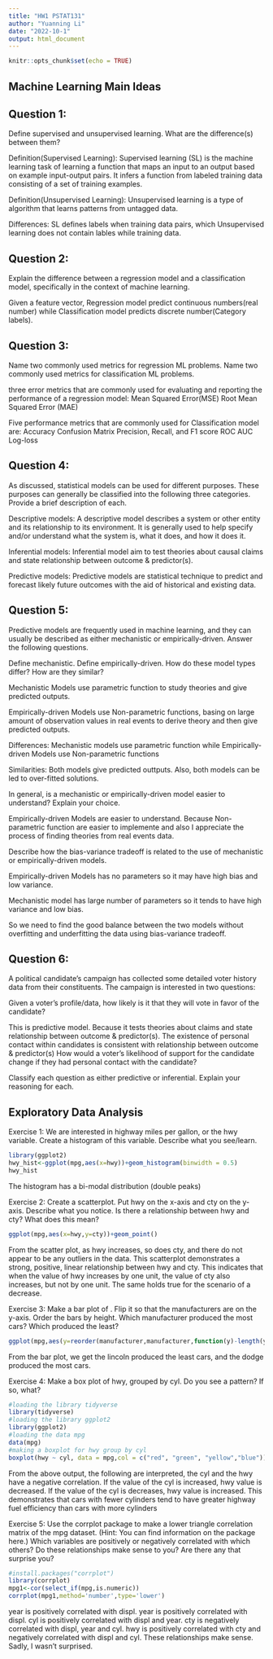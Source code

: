 ---
title: "HW1 PSTAT131"
author: "Yuanning Li"
date: "2022-10-1"
output: html_document
---

```{r setup, include=FALSE}
knitr::opts_chunk$set(echo = TRUE)
```

## Machine Learning Main Ideas

## Question 1:
Define supervised and unsupervised learning. What are the difference(s) between them?

Definition(Supervised Learning):
Supervised learning (SL) is the machine learning task of learning a function that maps an input to an output based on example input-output pairs. It infers a function from labeled training data consisting of a set of training examples.

Definition(Unsupervised Learning):
Unsupervised learning is a type of algorithm that learns patterns from untagged data.

Differences:
SL defines labels when training data pairs, which Unsupervised learning does not contain lables while training data.

## Question 2:
Explain the difference between a regression model and a classification model, specifically in the context of machine learning.

Given a feature vector, Regression model predict continuous numbers(real number) while Classification model predicts discrete number(Category labels).

## Question 3:
Name two commonly used metrics for regression ML problems. Name two commonly used metrics for classification ML problems.

three error metrics that are commonly used for evaluating and reporting the performance of a regression model:
Mean Squared Error(MSE)
Root Mean Squared Error (MAE)

Five performance metrics that are commonly used for Classification model are:
Accuracy
Confusion Matrix
Precision, Recall, and F1 score
ROC AUC
Log-loss

## Question 4:
As discussed, statistical models can be used for different purposes. These purposes can generally be classified into the following three categories. Provide a brief description of each.

Descriptive models: A descriptive model describes a system or other entity and its relationship to its environment. It is generally used to help specify and/or understand what the system is, what it does, and how it does it.

Inferential models: Inferential model aim to test theories about causal claims and state relationship between outcome & predictor(s).

Predictive models: Predictive models are statistical technique to predict and forecast likely future outcomes with the aid of historical and existing data.

## Question 5:
Predictive models are frequently used in machine learning, and they can usually be described as either mechanistic or empirically-driven. Answer the following questions.

Define mechanistic. Define empirically-driven. How do these model types differ? How are they similar?

Mechanistic Models use parametric function to study theories and give predicted outputs.

Empirically-driven Models use Non-parametric functions, basing on large amount of observation values in real events to derive theory and then give predicted outputs.

Differences: Mechanistic models use parametric function while Empirically-driven Models use Non-parametric functions

Similarities: Both models give predicted outtputs. Also, both models can be led to over-fitted solutions.

In general, is a mechanistic or empirically-driven model easier to understand? Explain your choice.
 
Empirically-driven Models are easier to understand. Because Non-parametric function are easier to implemente and also I appreciate the process of finding theories from real events data.

Describe how the bias-variance tradeoff is related to the use of mechanistic or empirically-driven models.

Empirically-driven Models has no parameters so it may have high bias and low variance.

Mechanistic model has large number of parameters so it tends to have high variance and low bias.

So we need to find the good balance between the two models without overfitting and underfitting the data using bias-variance tradeoff.

## Question 6:

A political candidate’s campaign has collected some detailed voter history data from their constituents. The campaign is interested in two questions:

Given a voter’s profile/data, how likely is it that they will vote in favor of the candidate?

This is predictive model. Because it tests theories about claims and state relationship between outcome & predictor(s). The existence of personal contact within candidates is consistent with relationship between outcome & predictor(s)
How would a voter’s likelihood of support for the candidate change if they had personal contact with the candidate?

Classify each question as either predictive or inferential. Explain your reasoning for each.


## Exploratory Data Analysis
Exercise 1: We are interested in highway miles per gallon, or the hwy variable. Create a histogram of this variable. Describe what you see/learn.

```{r}
library(ggplot2)
hwy_hist<-ggplot(mpg,aes(x=hwy))+geom_histogram(binwidth = 0.5)
hwy_hist
```

The histogram has a bi-modal distribution (double peaks)

Exercise 2: Create a scatterplot. Put hwy on the x-axis and cty on the y-axis. Describe what you notice. Is there a relationship between hwy and cty? What does this mean?
```{r}
ggplot(mpg,aes(x=hwy,y=cty))+geom_point()
```

From the scatter plot, as hwy increases, so does cty, and there do not appear to be any outliers in the data. This scatterplot demonstrates a strong, positive, linear relationship between hwy and cty. This indicates that when the value of hwy increases by one unit, the value of cty also increases, but not by one unit. The same holds true for the scenario of a decrease.

Exercise 3: Make a bar plot of . Flip it so that the manufacturers are on the y-axis. Order the bars by height. Which manufacturer produced the most cars? Which produced the least?
```{r}
ggplot(mpg,aes(y=reorder(manufacturer,manufacturer,function(y)-length(y))))+geom_bar()
```

From the bar plot, we get the lincoln produced the least cars, and the dodge produced the most cars.

Exercise 4:
Make a box plot of hwy, grouped by cyl. Do you see a pattern? If so, what?
```{r}
#loading the library tidyverse
library(tidyverse)
#loading the library ggplot2
library(ggplot2)
#loading the data mpg
data(mpg)
#making a boxplot for hwy group by cyl
boxplot(hwy ~ cyl, data = mpg,col = c("red", "green", "yellow","blue"))
```

From the above output, the following are interpreted,
the cyl and the hwy have a negative correlation. If the value of the cyl is increased, hwy value is decreased. If the value of the cyl is decreases, hwy value is increased. This demonstrates that cars with fewer cylinders tend to have greater highway fuel efficiency than cars with more cylinders

Exercise 5:
Use the corrplot package to make a lower triangle correlation matrix of the mpg dataset. (Hint: You can find information on the package here.)
Which variables are positively or negatively correlated with which others? Do these relationships make sense to you? Are there any that surprise you?

```{r}
#install.packages("corrplot")
library(corrplot)
mpg1<-cor(select_if(mpg,is.numeric))
corrplot(mpg1,method='number',type='lower')
```

year is positively correlated with displ.
year is positively correlated with displ.
cyl is positively correlated with displ and year.
cty is negatively correlated with displ, year and cyl.
hwy is positively correlated with cty and negatively correlated with displ and cyl. 
These relationships make sense. 
Sadly, I wasn't surprised.